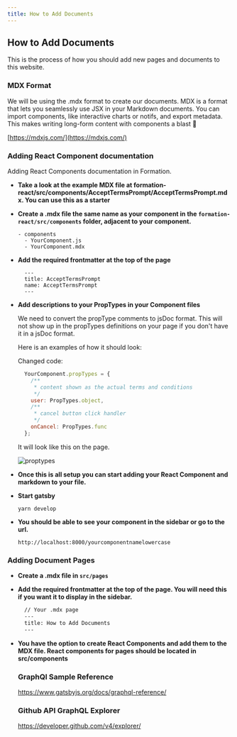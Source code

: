 ```yaml
---
title: How to Add Documents
---
```

## How to Add Documents
This is the process of how you should add new pages and documents to this website.

### MDX Format
We will be using the .mdx format to create our documents.
MDX is a format that lets you seamlessly use JSX in your Markdown documents.
You can import components, like interactive charts or notifs, and export metadata.
This makes writing long-form content with components a blast 🚀

[https://mdxjs.com/](https://mdxjs.com/)

### Adding React Component documentation
Adding React Components documentation in Formation.

- **Take a look at the example MDX file at formation-react/src/components/AcceptTermsPrompt/AcceptTermsPrompt.mdx.
  You can use this as a starter**

- **Create a .mdx file the same name as your component in the `formation-react/src/components` folder, adjacent to your component.**
    ```
    - components
      - YourComponent.js
      - YourComponent.mdx
    ```
- **Add the required frontmatter at the top of the page**
  ```
    ---
    title: AcceptTermsPrompt
    name: AcceptTermsPrompt
    ---
  ```
- **Add descriptions to your PropTypes in your Component files**

  We need to convert the propType comments to jsDoc format.
  This will not show up in the propTypes definitions on your page if you
  don't have it in a jsDoc format.

  Here is an examples of how it should look:

  Changed code:
  ```javascript
    YourComponent.propTypes = {
      /**
       * content shown as the actual terms and conditions
       */
      user: PropTypes.object,
      /**
       * cancel button click handler
       */
      onCancel: PropTypes.func
    };
  ```

  It will look like this on the page.

  ![proptypes](../images/proptypes.png "PropType Image")

- **Once this is all setup you can start adding your React Component and markdown to your file.**
- **Start gatsby**
    ```
    yarn develop
    ```
- **You should be able to see your component in the sidebar or go to the url.**
    ```
    http://localhost:8000/yourcomponentnamelowercase
    ```
### Adding Document Pages

- **Create a .mdx file in `src/pages`**
- **Add the required frontmatter at the top of the page. You will need this if you
  want it to display in the sidebar.**

  ```markdown
    // Your .mdx page
    ---
    title: How to Add Documents
    ---
  ```
- **You have the option to create React Components and add them to the MDX file.
  React components for pages should be located in src/components**

  ### GraphQl Sample Reference

  https://www.gatsbyjs.org/docs/graphql-reference/

  ### Github API GraphQL Explorer

  https://developer.github.com/v4/explorer/
